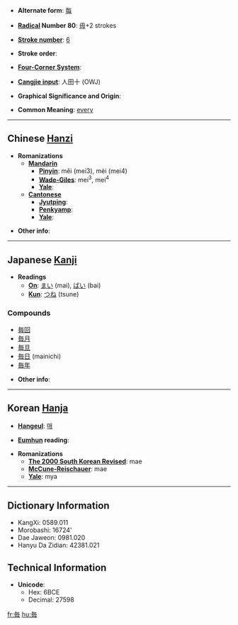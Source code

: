 * '''Alternate form''': [[每]]

* '''[[Wiktionary:Chinese radical index| Radical]] Number 80''': [[Wiktionary:Chinese radical index 毋|毋]]+2 strokes

* '''[[Wiktionary:Chinese total strokes index|Stroke number]]''': [[Wiktionary:Chinese total strokes index 6|6]]

* '''Stroke order''': 

* '''[[Wiktionary:Chinese four corner index|Four-Corner System]]''': 

* '''[[Wiktionary:Chinese Cangjie index|Cangjie input]]''': 人田十 (OWJ)

* '''Graphical Significance and Origin''': 

* '''Common Meaning''': [[every]]

----

== Chinese [[Hanzi]] ==

* '''Romanizations'''
** '''[[Mandarin]]'''
*** '''[[Pinyin]]''': měi (mei3), mèi (mei4)
*** '''[[Wade-Giles]]''': mei<sup>3</sup>, mei<sup>4</sup>
*** '''[[Yale]]''': 
** '''[[Cantonese]]'''
*** '''[[Jyutping]]''':
*** '''[[Penkyamp]]''': 
*** '''[[Yale]]''': 

* '''Other info''': 

----

== Japanese [[Kanji]] ==

* '''Readings'''
** '''[[On]]''': [[まい]] (mai), [[ばい]] (bai)
** '''[[Kun]]''': [[つね]] (tsune)

===Compounds===
*[[毎回]]
*[[毎月]]
*[[毎旦]]
*[[毎日]] (mainichi)
*[[毎年]]

* '''Other info''':  

----

== Korean [[Hanja]] ==

* '''[[Hangeul]]''': [[매]]

* '''[[Eumhun]] reading''': 

* '''Romanizations'''
** '''[[The 2000 South Korean Revised Romanization|The 2000 South Korean Revised]]''': mae
** '''[[McCune-Reischauer]]''': mae
** '''[[Yale]]''': mya

----

== Dictionary Information ==

* KangXi: 0589.011
* Morobashi: 16724'
* Dae Jaweon: 0981.020
* Hanyu Da Zidian: 42381.021

== Technical Information ==

* '''Unicode''':
** Hex: 6BCE
** Decimal: 27598

[[fr:毎]]
[[hu:毎]]